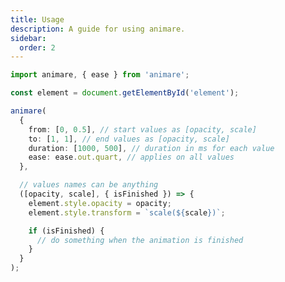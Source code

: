 ```yaml
---
title: Usage
description: A guide for using animare.
sidebar:
  order: 2
---
```


```ts 
import animare, { ease } from 'animare';

const element = document.getElementById('element');

animare(
  {
    from: [0, 0.5], // start values as [opacity, scale]
    to: [1, 1], // end values as [opacity, scale]
    duration: [1000, 500], // duration in ms for each value
    ease: ease.out.quart, // applies on all values
  },

  // values names can be anything
  ([opacity, scale], { isFinished }) => {
    element.style.opacity = opacity;
    element.style.transform = `scale(${scale})`;

    if (isFinished) {
      // do something when the animation is finished
    }
  }
);
```